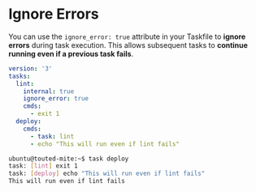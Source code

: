 # Ignore Errors

You can use the `ignore_error: true` attribute in your Taskfile to **ignore errors** during task execution. This allows subsequent tasks to **continue running even if a previous task fails**.

```yaml filename="Taskfile.yaml"
version: '3'
tasks:
  lint:
    internal: true
    ignore_error: true
    cmds:
      - exit 1
  deploy:
    cmds:
      - task: lint
      - echo "This will run even if lint fails"
```

```bash filename="Demo and Output"
ubuntu@touted-mite:~$ task deploy 
task: [lint] exit 1
task: [deploy] echo "This will run even if lint fails"
This will run even if lint fails
```